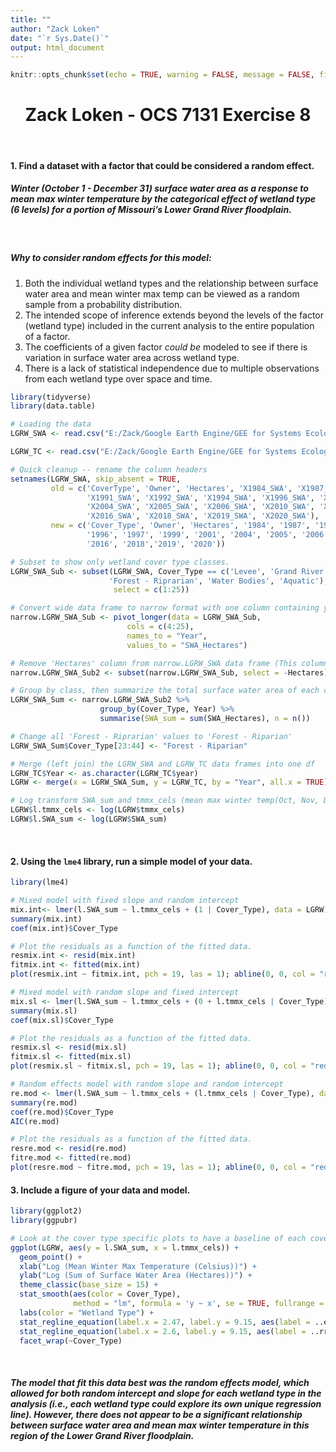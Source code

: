 ```yaml
---
title: ""
author: "Zack Loken"
date: "`r Sys.Date()`"
output: html_document
---
```


```r
knitr::opts_chunk$set(echo = TRUE, warning = FALSE, message = FALSE, fig.align = "CENTER", fig.width = 14)
```

<center> <h1>__Zack Loken - OCS 7131 Exercise 8__</h1> </center>
<br>

#### __1. Find a dataset with a factor that could be considered a random effect.__

##### Winter (October 1 - December 31) surface water area as a response to mean max winter temperature by the categorical effect of wetland type (6 levels) for a portion of Missouri's Lower Grand River floodplain.
<br>

##### Why to consider random effects for this model:
  1. Both the individual wetland types and the relationship between surface water area and mean winter max temp can be viewed as a random sample from a probability distribution. 
  2. The intended scope of inference extends beyond the levels of the factor (wetland type) included in the current analysis to the entire population of a factor.
  3. The coefficients of a given factor *could be* modeled to see if there is variation in surface water area across wetland type. 
  4. There is a lack of statistical independence due to multiple observations from each wetland type over space and time. 

```r
library(tidyverse)
library(data.table)

# Loading the data
LGRW_SWA <- read.csv("E:/Zack/Google Earth Engine/GEE for Systems Ecology - Spring 2021/Missouri Habitat and Water Classification/SurfaceWaterArea_Annual/LGRW_WetHectares_byYear.csv") # Annual surface water area (SWA): 1984 - 2020

LGRW_TC <- read.csv("E:/Zack/Google Earth Engine/GEE for Systems Ecology - Spring 2021/Missouri Habitat and Water Classification/TerraClim/TerraClim_OctNovDec_LGRW.csv") # Annual TerraClim climate data: 1984 - 2020

# Quick cleanup -- rename the column headers
setnames(LGRW_SWA, skip_absent = TRUE,
         old = c('CoverType', 'Owner', 'Hectares', 'X1984_SWA', 'X1987_SWA', 'X1989_SWA', 'X1990_SWA', 
                 'X1991_SWA', 'X1992_SWA', 'X1994_SWA', 'X1996_SWA', 'X1997_SWA', 'X1999_SWA', 'X2001_SWA',
                 'X2004_SWA', 'X2005_SWA', 'X2006_SWA', 'X2010_SWA', 'X2011_SWA', 'X2014_SWA', 'X2015_SWA',
                 'X2016_SWA', 'X2018_SWA', 'X2019_SWA', 'X2020_SWA'),
         new = c('Cover_Type', 'Owner', 'Hectares', '1984', '1987', '1989', '1990', '1991', '1992', '1994', 
                 '1996', '1997', '1999', '2001', '2004', '2005', '2006', '2010', '2011', '2014', '2015', 
                 '2016', '2018','2019', '2020'))

# Subset to show only wetland cover type classes.  
LGRW_SWA_Sub <- subset(LGRW_SWA, Cover_Type == c('Levee', 'Grand River', 'Wetland',
                      'Forest - Riprarian', 'Water Bodies', 'Aquatic'), 
                       select = c(1:25))

# Convert wide data frame to narrow format with one column containing year. 
narrow.LGRW_SWA_Sub <- pivot_longer(data = LGRW_SWA_Sub, 
                          cols = c(4:25), 
                          names_to = "Year", 
                          values_to = "SWA_Hectares")

# Remove 'Hectares' column from narrow.LGRW_SWA data frame (This column is polygon size)
narrow.LGRW_SWA_Sub2 <- subset(narrow.LGRW_SWA_Sub, select = -Hectares)

# Group by class, then summarize the total surface water area of each class for each year.  
LGRW_SWA_Sum <- narrow.LGRW_SWA_Sub2 %>% 
                    group_by(Cover_Type, Year) %>%
                    summarise(SWA_sum = sum(SWA_Hectares), n = n())

# Change all 'Forest - Riprarian' values to 'Forest - Riparian'
LGRW_SWA_Sum$Cover_Type[23:44] <- "Forest - Riparian"

# Merge (left join) the LGRW_SWA and LGRW_TC data frames into one df
LGRW_TC$Year <- as.character(LGRW_TC$year)
LGRW <- merge(x = LGRW_SWA_Sum, y = LGRW_TC, by = "Year", all.x = TRUE)

# Log transform SWA_sum and tmmx_cels (mean max winter temp(Oct, Nov, Dec)) to improve model fit
LGRW$l.tmmx_cels <- log(LGRW$tmmx_cels)
LGRW$l.SWA_sum <- log(LGRW$SWA_sum)
```
<br>

#### __2. Using the `lme4` library, run a simple model of your data.__

``` r
library(lme4)

# Mixed model with fixed slope and random intercept
mix.int<- lmer(l.SWA_sum ~ l.tmmx_cels + (1 | Cover_Type), data = LGRW)
summary(mix.int)
coef(mix.int)$Cover_Type

# Plot the residuals as a function of the fitted data. 
resmix.int <- resid(mix.int)
fitmix.int <- fitted(mix.int)
plot(resmix.int ~ fitmix.int, pch = 19, las = 1); abline(0, 0, col = "red")

# Mixed model with random slope and fixed intercept
mix.sl <- lmer(l.SWA_sum ~ l.tmmx_cels + (0 + l.tmmx_cels | Cover_Type), data = LGRW)
summary(mix.sl)
coef(mix.sl)$Cover_Type

# Plot the residuals as a function of the fitted data. 
resmix.sl <- resid(mix.sl)
fitmix.sl <- fitted(mix.sl)
plot(resmix.sl ~ fitmix.sl, pch = 19, las = 1); abline(0, 0, col = "red")

# Random effects model with random slope and random intercept
re.mod <- lmer(l.SWA_sum ~ l.tmmx_cels + (l.tmmx_cels | Cover_Type), data = LGRW)
summary(re.mod)
coef(re.mod)$Cover_Type
AIC(re.mod)

# Plot the residuals as a function of the fitted data. 
resre.mod <- resid(re.mod)
fitre.mod <- fitted(re.mod)
plot(resre.mod ~ fitre.mod, pch = 19, las = 1); abline(0, 0, col = "red")
```

#### __3. Include a figure of your data and model.__

``` r
library(ggplot2)
library(ggpubr)

# Look at the cover type specific plots to have a baseline of each cover type's SWA/tmmx_cels relationship. 
ggplot(LGRW, aes(y = l.SWA_sum, x = l.tmmx_cels)) +
  geom_point() +
  xlab("Log (Mean Winter Max Temperature (Celsius))") +
  ylab("Log (Sum of Surface Water Area (Hectares))") +
  theme_classic(base_size = 15) +
  stat_smooth(aes(color = Cover_Type), 
              method = "lm", formula = 'y ~ x', se = TRUE, fullrange = TRUE) +
  labs(color = "Wetland Type") +
  stat_regline_equation(label.x = 2.47, label.y = 9.15, aes(label = ..eq.label..)) +
  stat_regline_equation(label.x = 2.6, label.y = 9.15, aes(label = ..rr.label..)) +
  facet_wrap(~Cover_Type)
```
<br>

##### The model that fit this data best was the random effects model, which allowed for both random intercept and slope for each wetland type in the analysis (i.e., each wetland type could explore its own unique regression line). However, there does not appear to be a significant relationship between surface water area and mean max winter temperature in this region of the Lower Grand River floodplain. 